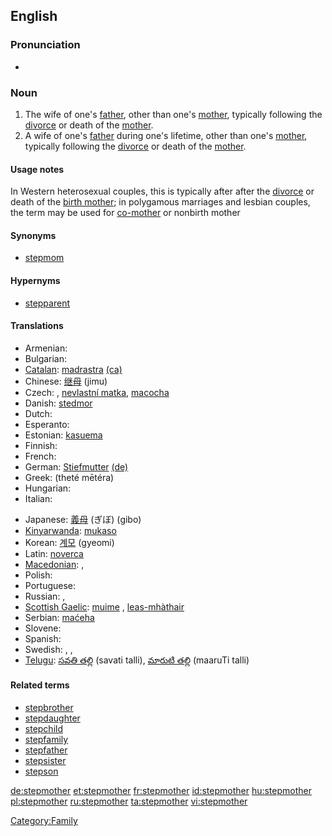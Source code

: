 ==English==

===Pronunciation===
* {{hyphenation|step|moth|er}}

===Noun===
{{en-noun}}

# The wife of one's [[father]], other than one's [[mother]], typically following the [[divorce]] or death of the [[mother]].
# A wife of one's [[father]] during one's lifetime, other than one's [[mother]], typically following the [[divorce]] or death of the [[mother]].

====Usage notes====
In Western heterosexual couples, this is typically after after the [[divorce]] or death of the [[birth mother]]; in polygamous marriages and lesbian couples, the term may be used for [[co-mother]] or nonbirth mother

====Synonyms====
* [[stepmom]]

====Hypernyms====
* [[stepparent]]

====Translations====
{{trans-top|wife of one's biological father, not one's biological mother}}
* Armenian: {{t-|hy|խորթ մայր|tr=xort' mayr|sc=Armn|xs=Armenian}}
* Bulgarian: {{t+|bg|мащеха|f|tr=mashshekha|sc=Cyrl}}
* [[Catalan]]: [[madrastra]] {{f}} [[:ca:madrastra|(ca)]]
* Chinese: [[继母]] (jimu)
* Czech: {{t-|cs|macecha|f}}, [[nevlastní matka]], [[macocha]]
* Danish: [[stedmor]]
* Dutch: {{t+|nl|stiefmoeder|f}}
* Esperanto: {{t-|eo|duonpatrino|xs=Esperanto}}
* Estonian: [[kasuema]]
* Finnish: {{t-|fi|äitipuoli}}
* French: {{t+|fr|belle-mère|f}}
* German: [[Stiefmutter]] {{f}} [[:de:Stiefmutter|(de)]]
* Greek: {{t|el|θετή μητέρα|sc=Grek}} (theté mētéra)
* Hungarian: {{t+|hu|mostohaanya}}
* Italian: {{t-|it|matrigna|f}}
{{trans-mid}}
* Japanese: [[義母]] (ぎぼ) (gibo)
* [[Kinyarwanda]]: [[mukaso]]
* Korean: [[계모]] (gyeomi)
* Latin: [[noverca]] {{f}}
* [[Macedonian]]: {{t|mk|маќеа|f|tr=máḱea|sc=Cyrl|xs=Macedonian}},  {{t|mk|помајка|f|tr=pómajka|sc=Cyrl|xs=Macedonian}}
* Polish: {{t+|pl|macocha|f}}
* Portuguese: {{t+|pt|madrasta|f}}
* Russian: {{t+|ru|мачеха|tr=machekha|sc=Cyrl}},  {{t|ru|приёмная мать|f|tr=prijómnaja mat'|sc=Cyrl}}
* [[Scottish Gaelic]]: [[muime]] {{f}}, [[leas-mhàthair]] {{f}}
* Serbian: [[maćeha]] {{f}}
* Slovene: {{t+|sl|mačeha|f}}
* Spanish: {{t-|es|madrastra|f}}
* Swedish: {{t-|sv|fostermor|c}},  {{t|sv|styvmor|c}},  {{qualifier|colloquial}} {{t|sv|plastmamma|c}}
* [[Telugu]]: [[సవతి తల్లి]] (savati talli),  [[మారుటి తల్లి]] (maaruTi talli)
{{trans-bottom}}

====Related terms====
* [[stepbrother]]
* [[stepdaughter]]
* [[stepchild]]
* [[stepfamily]]
* [[stepfather]]
* [[stepsister]]
* [[stepson]]

[[Category:Family]]

[[de:stepmother]]
[[et:stepmother]]
[[fr:stepmother]]
[[id:stepmother]]
[[hu:stepmother]]
[[pl:stepmother]]
[[ru:stepmother]]
[[ta:stepmother]]
[[vi:stepmother]]